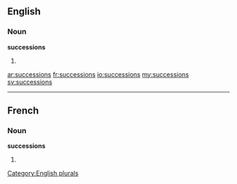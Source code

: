 ==English==

===Noun===
'''successions'''

# {{plural of|[[succession]]}}

[[Category:English plurals]]

[[ar:successions]]
[[fr:successions]]
[[io:successions]]
[[my:successions]]
[[sv:successions]]

----
==French==

===Noun===
'''successions''' {{f}}

# {{plural of|[[succession]]|lang=fr}}
{{rfc-auto}}
